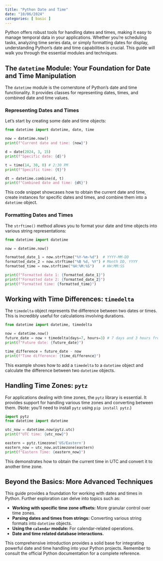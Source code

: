 ```yaml
---
title: "Python Date and Time"
date: "10/06/2024"
categories: [ basic ]
---
```



Python offers robust tools for handling dates and times, making it easy to manage temporal data in your applications.  Whether you're scheduling tasks, analyzing time series data, or simply formatting dates for display, understanding Python's date and time capabilities is crucial. This guide will walk you through the essential modules and techniques.

## The `datetime` Module: Your Foundation for Date and Time Manipulation

The `datetime` module is the cornerstone of Python's date and time functionality. It provides classes for representing dates, times, and combined date and time values.

### Representing Dates and Times

Let's start by creating some date and time objects:

```python
from datetime import datetime, date, time

now = datetime.now()
print(f"Current date and time: {now}")

d = date(2024, 3, 15)
print(f"Specific date: {d}")

t = time(14, 30, 0) # 2:30 PM
print(f"Specific time: {t}")

dt = datetime.combine(d, t)
print(f"Combined date and time: {dt}")
```

This code snippet showcases how to obtain the current date and time, create instances for specific dates and times, and combine them into a `datetime` object.

### Formatting Dates and Times

The `strftime()` method allows you to format your date and time objects into various string representations:

```python
from datetime import datetime

now = datetime.now()

formatted_date_1 = now.strftime("%Y-%m-%d")  # YYYY-MM-DD
formatted_date_2 = now.strftime("%B %d, %Y") # Month DD, YYYY
formatted_time = now.strftime("%H:%M:%S")    # HH:MM:SS

print(f"Formatted date 1: {formatted_date_1}")
print(f"Formatted date 2: {formatted_date_2}")
print(f"Formatted time: {formatted_time}")
```


##  Working with Time Differences: `timedelta`

The `timedelta` object represents the difference between two dates or times. This is incredibly useful for calculations involving durations.

```python
from datetime import datetime, timedelta

now = datetime.now()
future_date = now + timedelta(days=7, hours=3) # 7 days and 3 hours from now
print(f"Future date: {future_date}")

time_difference = future_date - now
print(f"Time difference: {time_difference}")
```

This example shows how to add a `timedelta` to a `datetime` object and calculate the difference between two `datetime` objects.


##  Handling Time Zones: `pytz`

For applications dealing with time zones, the `pytz` library is essential. It provides support for handling various time zones and converting between them.  (Note: you'll need to install `pytz` using `pip install pytz`.)

```python
import pytz
from datetime import datetime

utc_now = datetime.now(pytz.utc)
print(f"UTC time: {utc_now}")

eastern = pytz.timezone('US/Eastern')
eastern_now = utc_now.astimezone(eastern)
print(f"Eastern Time: {eastern_now}")
```

This demonstrates how to obtain the current time in UTC and convert it to another time zone.


## Beyond the Basics: More Advanced Techniques

This guide provides a foundation for working with dates and times in Python.  Further exploration can delve into topics such as:

* **Working with specific time zone offsets:** More granular control over time zones.
* **Parsing dates and times from strings:** Converting various string formats into `datetime` objects.
* **Using the `calendar` module:** For calendar-related operations.
* **Date and time related database interactions.**


This comprehensive introduction provides a solid base for integrating powerful date and time handling into your Python projects.  Remember to consult the official Python documentation for a complete reference.

